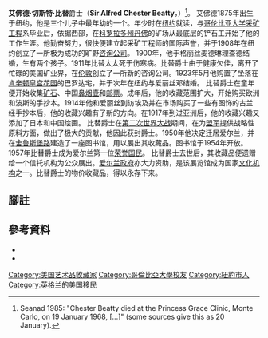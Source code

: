 '''艾佛德·切斯特·比替'''爵士（'''Sir Alfred Chester Beatty'''，{{bd|1875年||1968年|1月19日}}）<REF NAME="SEANAD-1985">Seanad 1985: "Chester Beatty died at the Princess Grace Clinic, Monte Carlo, on 19 January 1968, [...]" (some sources give this as 20 January).</ref>。 艾佛德1875年出生于纽约，他是三个儿子中最年幼的一个。年少时在[[纽约|纽约]]就读，与[[哥伦比亚大学|哥伦比亚大学]][[采矿工程|采矿工程]]系毕业后，依据西部，在[[科罗拉多州|科罗拉多州]][[丹佛|丹佛]]的矿场从最底层的铲石工开始了他的工作生涯。他勤奋努力，很快便建立起采矿工程师的国际声誉，并于1908年在纽约创立了一所极为成功的旷野[[咨询公司|咨询公司]]。
1900年，他于格丽丝麦德琳理查德结婚，生有两个孩子。1911年比替太太死于伤寒病。比替爵士由于健康欠佳，离开了忙碌的美国矿业界，在[[伦敦|伦敦]]创立了一所新的咨询公司。1923年5月他购置了坐落在[[肯辛顿|肯辛顿]][[皇宫花园|皇宫花园]]的巴罗达宅，并于次年在纽约与爱丽丝邓结婚。
比替爵士在童年便开始收集[[矿石|矿石]]、中国[[鼻烟壶|鼻烟壶]]和[[邮票|邮票]]。成年后，他的收藏范围扩大，开始购买欧洲和波斯的手抄本。1914年他和爱丽丝到访埃及并在市场购买了一些有图饰的古兰经手抄本后，他的收藏兴趣有了新的方向。在1917年到过亚洲后，他的收藏兴趣又添加了日本和中国绘画。
比替爵士在[[第二次世界大战|第二次世界大战]]期间，在为[[盟军|盟军]]提供战略性原料方面，做出了极大的贡献，他因此获封爵士。1950年他决定迁居爱尔兰，并在[[舍鲁斯堡路|舍鲁斯堡路]]建造了一座图书馆，用以展出其收藏品。图书馆于1954年开放。1957年比替爵士成为爱尔兰第一位[[荣誉国民|荣誉国民]]。
比替爵士去世后，其收藏品便遗赠给一个信托机构为公众展出。[[爱尔兰政府|爱尔兰政府]]亦大力资助，是该展览馆成为国家[[文化机构|文化机构]]之一。比替爵士的物价收藏品，得以永存下来。

==腳註==
{{Reflist}}

==參考資料==

{{Refbegin}}
* {{Cite web
 | author        = {{Smallcaps|M|arry}}, Austin <!--"Author" field of http://indigo.ie/~marrya/ -->
 | date        = 2004, 22 January revision <!--PAGE'S HTTP LAST-MODIFIED-->
 | title        = <U>"Ancient Egyptian Medical Papyri"</U>
 | work        = Ancient Egypt Fan: Articles
 | publisher        = Indigo.ie/~marrya
 | url        = http://indigo.ie/~marrya/papyri.html
 | archiveurl        = https://web.archive.org/web/20040224112547/http://indigo.ie/~marrya/papyri.html
 | archivedate        = 2004-02-24
 | deadurl        = yes
 }}
* {{Cite web
 | author        = [[:Category:Members_of_the_17th_Seanad|{{Smallcaps]]
 | year        = 1985
 | title        = <U>"Chester Beatty Library Bill, 1985: Second Stage (Resumed)."</U>
 | work        = Parliamentary Debates
 | pages        = (''[[Seanad_Éireann|Seanad Éireann]]'' [Senate of Ireland], Volume 110, 19 December 1985)
 | publisher        = Historical-debates.Oireachtas.ie
 | url        = http://historical-debates.oireachtas.ie/S/0110/S.0110.198512190009.html
 | archiveurl        = https://web.archive.org/web/20070312213312/http://historical-debates.oireachtas.ie/S/0110/S.0110.198512190009.html
 | archivedate        = 2007-03-12
 | deadurl        = yes
 }}
{{Refend}}

==外部链接==
* [http://www.cbl.ie/ CBL.ie] {{Wayback|url=http://www.cbl.ie/ |date=20181127073639 }} – Chester Beatty Library website

{{-}}

{{Authority control}}
{{DEFAULTSORT:Chester Beatty, Alfred}}
[[Category:美国艺术品收藏家|Category:美国艺术品收藏家]]
[[Category:哥倫比亞大學校友|Category:哥倫比亞大學校友]]
[[Category:紐約市人|Category:紐約市人]]
[[Category:英格兰的美国移民|Category:英格兰的美国移民]]